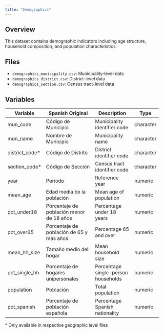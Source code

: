 ```yaml
---
title: "Demographics"
---
```


## Overview

This dataset contains demographic indicators including age structure, household composition, and population characteristics.

## Files

- `demographics_municipality.csv`: Municipality-level data
- `demographics_district.csv`: District-level data
- `demographics_section.csv`: Census tract-level data

## Variables

| Variable | Spanish Original | Description | Type |
|----------|-----------------|-------------|------|
| mun_code | Código de Municipio | Municipality identifier code | character |
| mun_name | Nombre de Municipio | Municipality name | character |
| district_code* | Código de Distrito | District identifier code | character |
| section_code* | Código de Sección | Census tract identifier code | character |
| year | Periodo | Reference year | numeric |
| mean_age | Edad media de la población | Mean age of population | numeric |
| pct_under18 | Porcentaje de población menor de 18 años | Percentage under 18 years | numeric |
| pct_over65 | Porcentaje de población de 65 y más años | Percentage 65 and over | numeric |
| mean_hh_size | Tamaño medio del hogar | Mean household size | numeric |
| pct_single_hh | Porcentaje de hogares unipersonales | Percentage single-person households | numeric |
| population | Población | Total population | numeric |
| pct_spanish | Porcentaje de población española | Percentage Spanish nationality | numeric |

\* Only available in respective geographic level files
